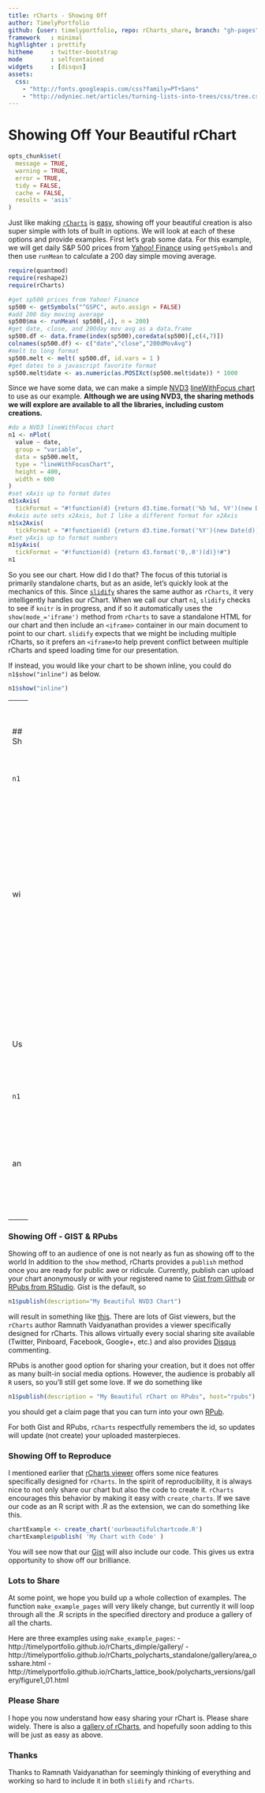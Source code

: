 ```yaml
---
title: rCharts - Showing Off
author: TimelyPortfolio
github: {user: timelyportfolio, repo: rCharts_share, branch: "gh-pages"}
framework   : minimal
highlighter : prettify
hitheme     : twitter-bootstrap
mode        : selfcontained
widgets     : [disqus]
assets:
  css: 
    - "http://fonts.googleapis.com/css?family=PT+Sans"
    - "http://odyniec.net/articles/turning-lists-into-trees/css/tree.css"
---
```


# Showing Off Your Beautiful rChart
  
<!-- AddThis Smart Layers BEGIN -->
<!-- Go to http://www.addthis.com/get/smart-layers to customize -->
<script type="text/javascript" src="//s7.addthis.com/js/300/addthis_widget.js#pubid=ra-4fdfcfd4773d48d3"></script>
<script type="text/javascript">
  addthis.layers({
    'theme' : 'transparent',
    'share' : {
      'position' : 'left',
      'numPreferredServices' : 5
    }   
  });
</script>
<!-- AddThis Smart Layers END -->


```r
opts_chunk$set(
  message = TRUE,
  warning = TRUE,
  error = TRUE,
  tidy = FALSE,
  cache = FALSE,
  results = 'asis'
)
```

Just like making [`rCharts`](http://rcharts.io/site) is [easy](http://ramnathv.github.io/rCharts/), showing off your beautiful creation is also super simple with lots of built in options.  We will look at each of these options and provide examples.  First let's grab some data.  For this example, we will get daily S&P 500 prices from [Yahoo! Finance](http://finance.yahoo.com/q?s=%5EGSPC) using `getSymbols` and then use `runMean` to calculate a 200 day simple moving average.

```r
require(quantmod)
require(reshape2)
require(rCharts)

#get sp500 prices from Yahoo! Finance
sp500 <- getSymbols("^GSPC", auto.assign = FALSE)
#add 200 day moving average
sp500$ma <- runMean( sp500[,4], n = 200)
#get date, close, and 200day mov avg as a data.frame
sp500.df <- data.frame(index(sp500),coredata(sp500)[,c(4,7)])
colnames(sp500.df) <- c("date","close","200dMovAvg")
#melt to long format
sp500.melt <- melt( sp500.df, id.vars = 1 )
#get dates to a javascript favorite format
sp500.melt$date <- as.numeric(as.POSIXct(sp500.melt$date)) * 1000
```

Since we have some data, we can make a simple [NVD3](http://nvd3.org) [lineWithFocus chart](http://nvd3.org/ghpages/lineWithFocus.html) to use as our example.  **Although we are using NVD3, the sharing methods we will explore are available to all the libraries, including custom creations.**

```r
#do a NVD3 lineWithFocus chart
n1 <- nPlot(
  value ~ date,
  group = "variable",
  data = sp500.melt,
  type = "lineWithFocusChart",
  height = 400,
  width = 600
)
#set xAxis up to format dates
n1$xAxis(
  tickFormat = "#!function(d) {return d3.time.format('%b %d, %Y')(new Date(d))}!#")
#xAxis auto sets x2Axis, but I like a different format for x2Axis
n1$x2Axis(
  tickFormat = "#!function(d) {return d3.time.format('%Y')(new Date(d))}!#")
#set yAxis up to format numbers
n1$yAxis(
  tickFormat = "#!function(d) {return d3.format('0,.0')(d)}!#")
n1
```

So you see our chart.  How did I do that?  The focus of this tutorial is primarily standalone charts, but as an aside, let's quickly look at the mechanics of this.  Since [`slidify`](http://slidify.org) shares the same author as `rCharts`, it very intelligently handles our rChart.  When we call our chart `n1`, `slidify` checks to see if `knitr` is in progress, and if so it automatically uses the `show(mode_='iframe')` method from `rCharts` to save a standalone HTML for our chart and then include an `<iframe>` container in our main document to point to our chart.  `slidify` expects that we might be including multiple rCharts, so it prefers an `<iframe>`to help prevent conflict between multiple rCharts and speed loading time for our presentation.

If instead, you would like your chart to be shown inline, you could do `n1$show("inline")` as below.

```r
n1$show("inline")
```

- - -
### Showing Off - To Yourself
Showing off to yourself can be very rewarding.  Running

```r
n1
```

will by default create a temp html file (don't worry it will be removed by R when you shut down R) that will open in your default browser.  `rCharts` accomplishes this by the `show` method.  Since it is an [R5 reference class](http://stat.ethz.ch/R-manual/R-devel/library/methods/html/refClass.html), the `show` method is called automatically.   

Using [`shiny`](http://www.rstudio.com/shiny/) might make us really proud of ourselves.  To see our chart with `shiny` we can run

```r
n1$show(static = F)
```

and avoid the creation of a temp file.  `Shiny` will start a web server, and your browser will open with our beautiful chart served by R.

- - -
### Showing Off - GIST & RPubs
Showing off to an audience of one is not nearly as fun as showing off to the world  In addition to the `show` method, rCharts provides a `publish` method once you are ready for public awe or ridicule.  Currently, publish can upload your chart anonymously or with your registered name to [Gist from Github](http://gist.github.com) or [RPubs from RStudio](http://rpubs.com).  Gist is the default, so 

```r
n1$publish(description="My Beautiful NVD3 Chart")
```

will result in something like [this](http://rcharts.io/viewer/?6064656#.Ue7FZo3VCSo).  There are lots of Gist viewers, but the `rCharts` author Ramnath Vaidyanathan provides a viewer specifically designed for rCharts.  This allows virtually every social sharing site available (Twitter, Pinboard, Facebook, Google+, etc.) and also provides [Disqus](http://disqus.com) commenting.

RPubs is another good option for sharing your creation, but it does not offer as many built-in social media options.  However, the audience is probably all `R` users, so you'll still get some love.  If we do something like 
```r
n1$publish(description = "My Beautiful rChart on RPubs", host="rpubs")
```

you should get a claim page that you can turn into your own [RPub](http://rpubs.com/timelyportfolio/7192).

For both Gist and RPubs, `rCharts` respectfully remembers the id, so updates will update (not create) your uploaded masterpieces.

### Showing Off to Reproduce
I mentioned earlier that [rCharts viewer](https://github.com/rcharts/viewer) offers some nice features specifically designed for `rCharts`.  In the spirit of reproducibility, it is always nice to not only share our chart but also the code to create it. `rCharts` encourages this behavior by making it easy with `create_charts`.  If we save our code as an R script with .R as the extension, we can do something like this.
                                                                                                      
```r
chartExample <- create_chart('ourbeautifulchartcode.R')
chartExample$publish( 'My Chart with Code' )
```

You will see now that our [Gist](http://rcharts.io/viewer/?6064899) will also include our code.  This gives us extra opportunity to show off our brilliance.

### Lots to Share
At some point, we hope you build up a whole collection of examples.  The function `make_example_pages` will very likely change, but currently it will loop through all the .R scripts in the specified directory and produce a gallery of all the charts.

Here are three examples using `make_example_pages`:
- http://timelyportfolio.github.io/rCharts_dimple/gallery/
- http://timelyportfolio.github.io/rCharts_polycharts_standalone/gallery/area_osshare.html
- http://timelyportfolio.github.io/rCharts_lattice_book/polycharts_versions/gallery/figure1_01.html


### Please Share
I hope you now understand how easy sharing your rChart is.  Please share widely.  There is also a [gallery of rCharts](http://rcharts.io/site/gallery.html), and hopefully soon adding to this will be just as easy as above.

### Thanks
Thanks to Ramnath Vaidyanathan for seemingly thinking of everything and working so hard to include it in both `slidify` and `rCharts`.


<div id='disqus_thread'></div>
